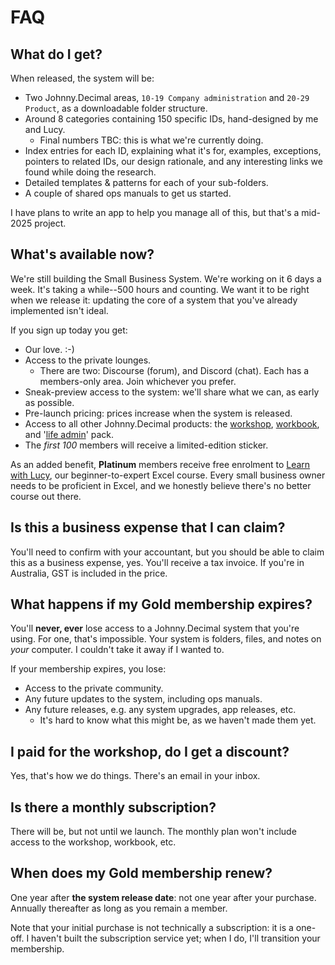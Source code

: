 # FAQ

## What do I get?

When released, the system will be:

- Two Johnny.Decimal areas, `10-19 Company administration` and `20-29 Product`, as a downloadable folder structure.
- Around 8 categories containing 150 specific IDs, hand-designed by me and Lucy.
  - Final numbers TBC: this is what we're currently doing.
- Index entries for each ID, explaining what it's for, examples, exceptions, pointers to related IDs, our design rationale, and any interesting links we found while doing the research.
- Detailed templates & patterns for each of your sub-folders.
- A couple of shared ops manuals to get us started.

I have plans to write an app to help you manage all of this, but that's a mid-2025 project.

## What's available now?

We're still building the Small Business System. We're working on it 6 days a week. It's taking a while--500 hours and counting. We want it to be right when we release it: updating the core of a system that you've already implemented isn't ideal.

If you sign up today you get:

- Our love. :-)
- Access to the private lounges.
  - There are two: Discourse (forum), and Discord (chat). Each has a members-only area. Join whichever you prefer.
- Sneak-preview access to the system: we'll share what we can, as early as possible.
- Pre-launch pricing: prices increase when the system is released.
- Access to all other Johnny.Decimal products: the [workshop](https://jdcm.al/14.22/), [workbook](https://jdcm.al/14.21/), and '[life admin](https://jdcm.al/14.11/)' pack.
- The _first 100_ members will receive a limited-edition sticker.

As an added benefit, **Platinum** members receive free enrolment to [Learn with Lucy](https://learnwithlucy.rocks), our beginner-to-expert Excel course. Every small business owner needs to be proficient in Excel, and we honestly believe there's no better course out there.

## Is this a business expense that I can claim?

You'll need to confirm with your accountant, but you should be able to claim this as a business expense, yes. You'll receive a tax invoice. If you're in Australia, GST is included in the price.

## What happens if my Gold membership expires?

You'll **never, ever** lose access to a Johnny.Decimal system that you're using. For one, that's impossible. Your system is folders, files, and notes on _your_ computer. I couldn't take it away if I wanted to.

If your membership expires, you lose:

- Access to the private community.
- Any future updates to the system, including ops manuals.
- Any future releases, e.g. any system upgrades, app releases, etc.
  - It's hard to know what this might be, as we haven't made them yet.

## I paid for the workshop, do I get a discount?

Yes, that's how we do things. There's an email in your inbox.

## Is there a monthly subscription?

There will be, but not until we launch. The monthly plan won't include access to the workshop, workbook, etc.

## When does my Gold membership renew?

One year after **the system release date**: not one year after your purchase. Annually thereafter as long as you remain a member.

Note that your initial purchase is not technically a subscription: it is a one-off. I haven't built the subscription service yet; when I do, I'll transition your membership.
